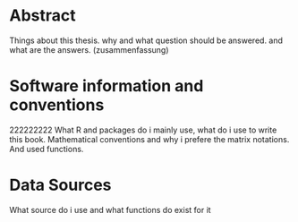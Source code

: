 # Abstract

Things about this thesis. why and what question should be answered. and what are the answers. (zusammenfassung)

# Software information and conventions
222222222
What R and packages do i mainly use, what do i use to write this book. Mathematical conventions and why i prefere the matrix notations. And used functions.

# Data Sources

What source do i use and what functions do exist for it
